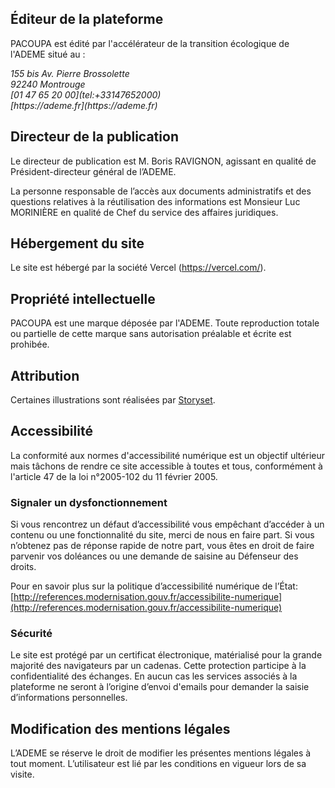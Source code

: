 ## Éditeur de la plateforme
PACOUPA est édité par l'accélérateur de la transition écologique de l'ADEME situé au :
<address>
    155 bis Av. Pierre Brossolette<br/>
    92240 Montrouge<br/>
    [01 47 65 20 00](tel:+33147652000)<br/>
    [https://ademe.fr](https://ademe.fr)
</address>

## Directeur de la publication
Le directeur de publication est M. Boris RAVIGNON, agissant en qualité de Président-directeur général de l’ADEME.

La personne responsable de l’accès aux documents administratifs et des questions relatives à la réutilisation des informations est Monsieur Luc MORINIÈRE en qualité de Chef du service des affaires juridiques.

## Hébergement du site

Le site est hébergé par la société Vercel (https://vercel.com/).

## Propriété intellectuelle
PACOUPA est une marque déposée par l'ADEME. Toute reproduction totale ou partielle de cette marque sans autorisation préalable et écrite est prohibée.

## Attribution
Certaines illustrations sont réalisées par [Storyset](https://storyset.com/).

## Accessibilité
La conformité aux normes d'accessibilité numérique est un objectif ultérieur mais tâchons de rendre ce site accessible à toutes et tous, conformément à l'article 47 de la loi n°2005-102 du 11 février 2005.

### Signaler un dysfonctionnement
Si vous rencontrez un défaut d’accessibilité vous empêchant d’accéder à un contenu ou une fonctionnalité du site, merci de nous en faire part. Si vous n’obtenez pas de réponse rapide de notre part, vous êtes en droit de faire parvenir vos doléances ou une demande de saisine au Défenseur des droits.

Pour en savoir plus sur la politique d’accessibilité numérique de l’État: [http://references.modernisation.gouv.fr/accessibilite-numerique](http://references.modernisation.gouv.fr/accessibilite-numerique)

### Sécurité
Le site est protégé par un certificat électronique, matérialisé pour la grande majorité des navigateurs par un cadenas. Cette protection participe à la confidentialité des échanges. En aucun cas les services associés à la plateforme ne seront à l’origine d’envoi d'emails pour demander la saisie d’informations personnelles.

## Modification des mentions légales
L’ADEME se réserve le droit de modifier les présentes mentions légales à tout moment. L’utilisateur est lié par les conditions en vigueur lors de sa visite.
